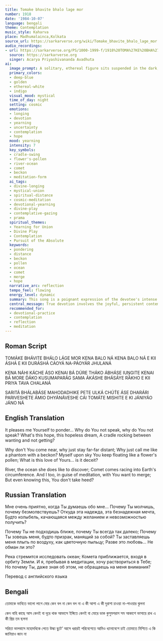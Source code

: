 ```yaml
---
title: Tomake bhavite bhalo lage mor
number: 1918
date: '1984-10-07'
language: bengali
theme: Contemplation
music_style: Kaharva
place: Madhumalainca,Kolkata
source_url: https://sarkarverse.org/wiki/Tomake_bhavite_bhalo_lage_mor
audio_recordings:
- url: https://sarkarverse.org/PS/1000-1999-f/1918%20TOMA%27KE%20BHA%27VITE%20BHA%27LO%20LA%27GE%20MOR%202.mp3
  source: https://sarkarverse.org
  singer: Acarya Priyashivananda Avadhuta
ai:
  image_prompt: A solitary, ethereal figure sits suspended in the dark, luminous void of space, embodying intense meditation (dhyana). The figure's faint outline is composed of silver-white energy, floating like flower pollen. They gaze toward a distant, warm, amber-golden nebula that represents the Beloved, emphasizing the bittersweet tension between spiritual closeness and physical distance. The composition should incorporate visual threads of deep-blue cosmic energy flowing towards the golden light, symbolizing the universal, relentless pull towards merger (river seeking ocean).
  primary_colors:
  - deep-blue
  - golden
  - ethereal-white
  - indigo
  visual_mood: mystical
  time_of_day: night
  setting: cosmic
  emotions:
  - longing
  - devotion
  - yearning
  - uncertainty
  - contemplation
  - hope
  mood: yearning
  intensity: 7
  key_symbols:
  - cradle-swing
  - flower's-pollen
  - river-ocean
  - comet
  - beckon
  - meditation-form
  ai_tags:
  - divine-longing
  - mystical-union
  - spiritual-distance
  - cosmic-meditation
  - devotional-yearning
  - divine-play
  - contemplative-gazing
  - prama
  spiritual_themes:
  - Yearning for Union
  - Divine Play
  - Contemplation
  - Pursuit of the Absolute
  keywords:
  - pondering
  - distance
  - beckon
  - pollen
  - ocean
  - comet
  - merge
  - hope
  narrative_arc: reflection
  tempo_feel: flowing
  energy_level: dynamic
  summary: This song is a poignant expression of the devotee's intense love and contemplation of the Divine, which brings joy even amidst the pain of separation. The poet uses metaphors of nature's relentless pursuit (river to ocean, comet to Earth) to reflect the soul's deep-seated desire to merge with the Beloved, questioning the Divine's seemingly playful distance and perceived deceit.
  central_message: True devotion involves the joyful, persistent contemplation of the Beloved, even when the path to union is marked by frustrating distance and divine mystery.
  recommended_for:
  - devotional-practice
  - contemplation
  - reflection
  - meditation
---
```


## Roman Script

TOMÁKE BHÁVITE BHÁLO LÁGE MOR
KENA BALO NÁ KENA BALO NÁ
E KII ÁSHÁ E KII DURÁSHÁ
CÁOYÁ NA-PÁOYÁR JHULANÁ

KENA NÁHI KÁCHE ÁSO KENAI BÁ DÚRE THÁKO
ÁBHÁSE IUṊGITE KENAI BÁ MORE D́ÁKO
KUSUMAPARÁG SAMA ÁKÁSHE BHÁSÁYE RÁKHO
E KII PRIYA TAVA CHALANÁ

SARITÁ BHÁLABÁSE MAHODADHIKE PETE
ULKÁ CHÚT́E ÁSE DHARÁRI PARIVESHETE
ÁMIO DHYÁNÁVESHE CÁI TOMÁTE MISHITE
E KI JÁNIYÁO JÁNO NÁ

## English Translation

It pleases me Yourself to ponder...
Why do You not speak, why do You not speak?
What's this hope, this hopeless dream,
A cradle rocking between wanting and not getting?

Why don't You come near, why just stay far-far distant;
Why just call me like a phantom with a beckon?
Myself upon sky You keep floating like a flower's pollen;
What is this love of Yours... is it deceit?

River, the ocean she does like to discover;
Comet comes racing into Earth's circumference.
And I too, in guise of meditation, with You want to merge;
But even knowing this, You don't take heed?

## Russian Translation

Мне очень приятно,
когда Ты думаешь обо мне…
Почему Ты молчишь, почему безмолвствуешь?
Откуда эта надежда, эта безнадежная мечта,
Будто колыбель,
качающаяся между желанием и невозможностью получить?

Почему Ты не подходишь ближе,
почему Ты всегда так далеко;
Почему Ты зовешь меня, будто призрак,
манящий за собой?
Ты заставляешь меня плыть по воздуху,
как цветочную пыльцу;
Разве это любовь… Не обман ли это?

Река стремится исследовать океан;
Комета приближается,
входя в орбиту Земли.
И я, пребывая в медитации, хочу раствориться в Тебе;
Но почему Ты, даже зная об этом,
не обращаешь на меня внимания?

Перевод с английского языка

## Bengali

তোমাকে ভাবিতে ভালো লাগে মোর
কেন বল না কেন বল না
এ কী আশা এ কী দুরাশা
চাওয়া না-পাওয়ার ঝুলনা

কেন নাহি কাছে আস কেনই বা দূরে থাক
আভাসে ইঙ্গিতে কেনই বা মোরে ডাক
কুসুমপরাগ সম আকাশে ভাসায়ে রাখ
এ কী প্রিয় তব ছলনা

সরিতা ভালবাসে মহোদধিকে পেতে
উল্কা ছুটে’ আসে ধরারই পরিবেশেতে
আমিও ধ্যানাবেশে চাই তোমাতে মিশিতে
এ কি জানিয়াও জান না
